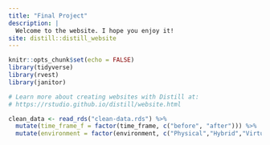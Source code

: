 ```yaml
---
title: "Final Project"
description: |
  Welcome to the website. I hope you enjoy it!
site: distill::distill_website
---
```


```r
knitr::opts_chunk$set(echo = FALSE)
library(tidyverse)
library(rvest)
library(janitor)

# Learn more about creating websites with Distill at:
# https://rstudio.github.io/distill/website.html

```

```r
clean_data <- read_rds("clean-data.rds") %>% 
  mutate(time_frame_f = factor(time_frame, c("before", "after"))) %>% 
  mutate(environment = factor(environment, c("Physical","Hybrid","Virtual")))
```

```r

```


